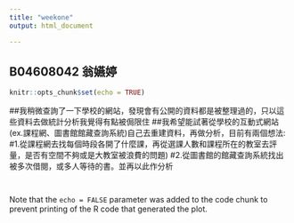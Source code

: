 ---
title: "weekone"
output: html_document

---
## B04608042 翁嬿婷

```{r setup, include=FALSE}
knitr::opts_chunk$set(echo = TRUE)

```
##我稍微查詢了一下學校的網站，發現會有公開的資料都是被整理過的，只以這些資料去做統計分析我覺得有點被侷限住
##我希望能試著從學校的互動式網站(ex.課程網、圖書館館藏查詢系統)自己去重建資料，再做分析，目前有兩個想法:
#1.從課程網去找每個時段各開了什麼課，再從選課人數和課程所在的教室去評量，是否有空間不夠或是大教室被浪費的問題)
#2.從圖書館的館藏查詢系統找出被多次借閱，或多人等待的書。並再以此作分析
```{r cars}

```

```{r pressure, echo=FALSE}
```

Note that the `echo = FALSE` parameter was added to the code chunk to prevent printing of the R code that generated the plot.
